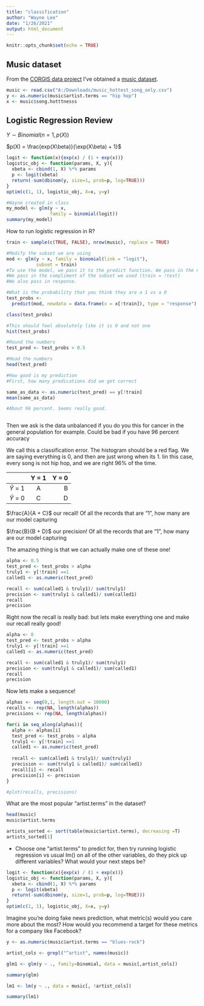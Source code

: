 ```yaml
---
title: "classification"
author: "Wayne Lee"
date: "1/26/2021"
output: html_document
---
```


```r
knitr::opts_chunk$set(echo = TRUE)
```

## Music dataset

From the [CORGIS data project](https://corgis-edu.github.io/corgis/) I've obtained a [music dataset](https://corgis-edu.github.io/corgis/csv/music/).

```r
music <- read.csv("A:/Downloads/music_hottest_song_only.csv")
y <- as.numeric(music$artist.terms == "hip hop")
x <- music$song.hotttnesss
```

## Logistic Regression Review
$Y \sim Binomial(n=1, p(X))$

$p(X) = \frac{exp(X\beta)}{\exp(X\beta) + 1}$

```r
logit <- function(x){exp(x) / (1 + exp(x))}
logistic_obj <- function(params, X, y){
  xbeta <- cbind(1, X) %*% params
  p <- logit(xbeta)
  return(-sum(dbinom(y, size=1, prob=p, log=TRUE)))
}
optim(c(1, 1), logistic_obj, X=x, y=y)


```
```r
#Wayne created in class
my_model <- glm(y ~ x,
                family = binomial(logit))
summary(my_model)
```



How to run logistic regression in R?
```r
train <- sample(c(TRUE, FALSE), nrow(music), replace = TRUE)

#Modify the subset we are using
mod <- glm(y ~ x, family = binomial(link = "logit"),
           subset = train)
#To use the model, we pass it to the predict function. We pass in the new data
#We pass in the compliment of the subset we used (train = !test)
#We also pass in response. 

#What is the probability that you think they are a 1 vs a 0
test_probs <-
  predict(mod, newdata = data.frame(x = x[!train]), type = "response")

class(test_probs)

#This should feel absolutely like it is 0 and not one
hist(test_probs)

#Round the numbers
test_pred <- test_probs > 0.5

#Head the numbers
head(test_pred)

#How good is my prediction
#First, how many predications did we get correct

same_as_data <- as.numeric(test_pred) == y[!train]
mean(same_as_data)

#About 96 percent. Seems really good.



```
Then we ask is the data unbalanced if you do you this for cancer in the general population for example. Could be bad if you have 96 percent accuracy

We call this a classification error. The histogram should be a red flag. We are saying everything is 0, and then are just wrong when its 1. Iin this case, every song is not hip hop, and we are right 96% of the time.



|       | Y = 1 | Y = 0     |
| :---        |    :----:   |          ---: |
| $\hat{Y}$ = 1      | A       | B   |
|  $\hat{Y}$ = 0    | C        | D      |

$\frac{A}{A + C}$ our recall! Of all the records that are "1", how many are our model capturing

$\frac{B}{B + D}$ our precision! Of all the records that are "1", how many are our model capturing

The amazing thing is that we can actually make one of these one!

```r
alpha <- 0.5
test_pred <- test_probs > alpha
truly1 <- y[!train] ==1
called1 <- as.numeric(test_pred)

recall <- sum(called1 & truly1)/ sum(truly1)
precision <- sum(truly1 & called1)/ sum(called1)
recall
precision
```
Right now the recall is really bad: but lets make everything one and make our recall really good!

```r
alpha <- 0
test_pred <- test_probs > alpha
truly1 <- y[!train] ==1
called1 <- as.numeric(test_pred)

recall <- sum(called1 & truly1)/ sum(truly1)
precision <- sum(truly1 & called1)/ sum(called1)
recall
precision

```
Now lets make a sequence!
```r
alphas <- seq(0,1, length.out = 10000)
recalls <- rep(NA, length(alphas))
precisions <- rep(NA, length(alphas))

for(i in seq_along(alphas)){
  alpha <- alphas[i]
  test_pred <- test_probs > alpha
  truly1 <- y[!train] ==1
  called1 <- as.numeric(test_pred)
  
  recall <- sum(called1 & truly1)/ sum(truly1)
  precision <- sum(truly1 & called1)/ sum(called1)
  recall[i] <- recall
  precision[i] <- precision
}

#plot(recalls, precisions)

```
 What are the most popular "artist.terms" in the dataset?



```r

head(music)
music$artist.terms

artists_sorted <- sort(table(music$artist.terms), decreasing =T)
artists_sorted[1]

```

- Choose one "artist.terms" to predict for, then try running logistic regression vs usual lm() on all of the other variables, do they pick up different variables? What would your next steps be?

```r
logit <- function(x){exp(x) / (1 + exp(x))}
logistic_obj <- function(params, X, y){
  xbeta <- cbind(1, X) %*% params
  p <- logit(xbeta)
  return(-sum(dbinom(y, size=1, prob=p, log=TRUE)))
}
optim(c(1, 1), logistic_obj, X=x, y=y)
```


Imagine you're doing fake news prediction, what metric(s) would you care more about the most? How would you recommend a target for these metrics for a company like Facebook?

```r
y <- as.numeric(music$artist.terms == "blues-rock")

artist_cols <- grepl("^artist", names(music))

glm1 <- glm(y ~ ., family=binomial, data = music[,artist_cols])

summary(glm)

lm1 <- lm(y ~ ., data = music[, !artist_cols])

summary(lm1)


```

